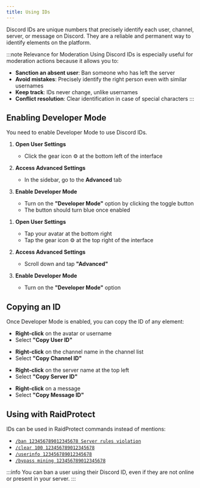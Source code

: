```yaml
---
title: Using IDs
---
```



Discord IDs are unique numbers that precisely identify each user, channel, server, or message on Discord. They are a reliable and permanent way to identify elements on the platform.

:::note Relevance for Moderation
Using Discord IDs is especially useful for moderation actions because it allows you to:
- **Sanction an absent user**: Ban someone who has left the server
- **Avoid mistakes**: Precisely identify the right person even with similar usernames
- **Keep track**: IDs never change, unlike usernames
- **Conflict resolution**: Clear identification in case of special characters
:::

## Enabling Developer Mode

You need to enable Developer Mode to use Discord IDs.

<SeparatedBox>
<Tabs>
  <TabItem value="desktop" label="On Discord Desktop/Web" default>

1. **Open User Settings**
   - Click the gear icon ⚙️ at the bottom left of the interface

2. **Access Advanced Settings**
   - In the sidebar, go to the **Advanced** tab

3. **Enable Developer Mode**
   - Turn on the **"Developer Mode"** option by clicking the toggle button
   - The button should turn blue once enabled

  </TabItem>
  <TabItem value="mobile" label="On Discord Mobile">

1. **Open User Settings**
   - Tap your avatar at the bottom right
   - Tap the gear icon ⚙️ at the top right of the interface

2. **Access Advanced Settings**
   - Scroll down and tap **"Advanced"**

3. **Enable Developer Mode**
   - Turn on the **"Developer Mode"** option

  </TabItem>
</Tabs>
</SeparatedBox>

## Copying an ID

Once Developer Mode is enabled, you can copy the ID of any element:

<SeparatedBox>
<Tabs>
  <TabItem value="user" label="User ID" default>

  - **Right-click** on the avatar or username
  - Select **"Copy User ID"**

  </TabItem>
  <TabItem value="channel" label="Channel ID">

  - **Right-click** on the channel name in the channel list
  - Select **"Copy Channel ID"**

  </TabItem>
  <TabItem value="server" label="Server ID">

  - **Right-click** on the server name at the top left
  - Select **"Copy Server ID"**

  </TabItem>
  <TabItem value="message" label="Message ID">

  - **Right-click** on a message
  - Select **"Copy Message ID"**

  </TabItem>
</Tabs>
</SeparatedBox>

## Using with RaidProtect

IDs can be used in RaidProtect commands instead of mentions:

- [`/ban 123456789012345678 Server rules violation`](../features/moderation#ban)
- [`/clear 100 123456789012345678`](../features/moderation#clear)
- [`/userinfo 123456789012345678`](../features/utilities#userinfo)
- [`/bypass mining 123456789012345678`](../features/raid-mode#minage)

:::info
You can ban a user using their Discord ID, even if they are not online or present in your server.
:::